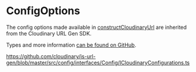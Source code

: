 # ConfigOptions

The config options made available in [constructCloudinaryUrl](/constructcloudinaryurl) are inherited from the Cloudinary URL Gen SDK.

Types and more information [can be found on GitHub](https://github.com/cloudinary/js-url-gen/blob/master/src/config/interfaces/Config/ICloudinaryConfigurations.ts).

https://github.com/cloudinary/js-url-gen/blob/master/src/config/interfaces/Config/ICloudinaryConfigurations.ts